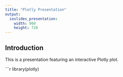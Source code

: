 ```yaml
---
title: "Plotly Presentation"
output: 
  ioslides_presentation:
    width: 960
    height: 720
---
```


## Introduction

This is a presentation featuring an interactive Plotly plot.

```r
library(plotly)
